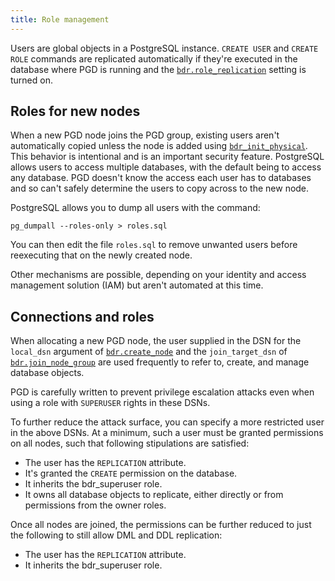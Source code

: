 ```yaml
---
title: Role management
---
```


Users are global objects in a PostgreSQL instance. `CREATE USER` and `CREATE
ROLE` commands are replicated automatically if they're executed in the database
where PGD is running and the
[`bdr.role_replication`](/pgd/latest/reference/pgd-settings#bdrrole_replication)
setting is turned on. 

## Roles for new nodes

When a new PGD node joins the PGD group, existing users aren't automatically
copied unless the node is added using [`bdr_init_physical`](/pgd/latest/reference/nodes#bdr_init_physical). This behavior is
intentional and is an important security feature. PostgreSQL allows users to
access multiple databases, with the default being to access any database. PGD
doesn't know the access each user has to databases and so can't safely determine
the users to copy across to the new node.

PostgreSQL allows you to dump all users with the command:

```shell
pg_dumpall --roles-only > roles.sql
```

You can then edit the file `roles.sql` to remove unwanted users before
reexecuting that on the newly created node.

Other mechanisms are possible, depending on your identity and access
management solution (IAM) but aren't automated at this time.

## Connections and roles

When allocating a new PGD node, the user supplied in the DSN for the `local_dsn`
argument of [`bdr.create_node`](/pgd/latest/reference/nodes-management-interfaces#bdrcreate_node) and the `join_target_dsn` of [`bdr.join_node_group`](/pgd/latest/reference/nodes-management-interfaces#bdrjoin_node_group)
are used frequently to refer to, create, and manage database objects.

PGD is carefully written to prevent privilege escalation attacks even when using
a role with `SUPERUSER` rights in these DSNs.

To further reduce the attack surface, you can specify a more restricted user in
the above DSNs. At a minimum, such a user must be granted permissions on all
nodes, such that following stipulations are satisfied:

-   The user has the `REPLICATION` attribute.
-   It's granted the `CREATE` permission on the database.
-   It inherits the bdr_superuser role.
-   It owns all database objects to replicate, either directly or from
    permissions from the owner roles.

Once all nodes are joined, the permissions can be further reduced to just the
following to still allow DML and DDL replication:

-   The user has the `REPLICATION` attribute.
-   It inherits the bdr_superuser role.